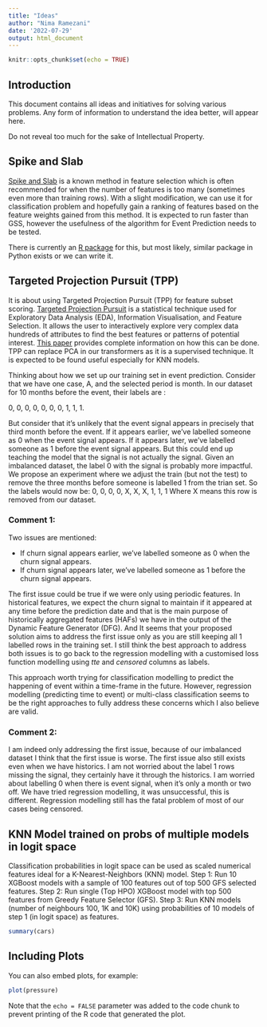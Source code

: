 ```yaml
---
title: "Ideas"
author: "Nima Ramezani"
date: '2022-07-29'
output: html_document
---
```


```r
knitr::opts_chunk$set(echo = TRUE)
```

## Introduction

This document contains all ideas and initiatives for solving various problems. 
Any form of information to understand the idea better, will appear here.

Do not reveal too much for the sake of Intellectual Property.

## Spike and Slab

[Spike and Slab](https://en.wikipedia.org/wiki/Spike-and-slab_regression#cite_note-9) 
is a known method in feature selection which is often recommended for when the number of features is too many (sometimes even more than training rows).
With a slight modification, we can use it for classification problem and hopefully gain a ranking of features based on the feature weights gained from this method.
It is expected to run faster than GSS, however the usefulness of the algorithm for Event Prediction needs to be tested.

There is currently an 
[R package](https://cran.r-project.org/web/packages/spikeslab/spikeslab.pdf) for this, but most likely, similar package in Python exists or we can write it.


## Targeted Projection Pursuit (TPP)

It is about using Targeted Projection Pursuit (TPP) for feature subset scoring.
[Targeted Projection Pursuit](https://en.wikipedia.org/wiki/Targeted_projection_pursuit) is a statistical technique used for Exploratory Data Analysis (EDA), Information Visualisation, and Feature Selection. It allows the user to interactively explore very complex data hundreds of attributes to find the best features or patterns of potential interest.  [This paper](targeted_projection_persuit.pdf)
 provides complete information on how this can be done.
TPP can replace PCA in our transformers as it is a supervised technique. It is expected to be found useful  especially for KNN models.




Thinking about how we set up our training set in event prediction. 
Consider that we have one case, A, and the selected period is month. 
In our dataset for 10 months before the event, their labels are : 

0, 0, 0, 0, 0, 0, 0, 1, 1, 1. 

But consider that it's unlikely that the event signal appears in precisely that third month before the event. 
If it appears earlier, we've labelled someone as 0 when the event signal appears. 
If it appears later, we've labelled someone as 1 before the event signal appears. 
But this could end up teaching the model that the signal is not actually the signal. 
Given an imbalanced dataset, the label 0 with the signal is probably more impactful. 
We propose an experiment where we adjust the train (but not the test) to remove the three months before someone is labelled 1 from the trian set. So the labels would now be:
0, 0, 0, 0, X, X, X, 1, 1, 1
Where X means this row is removed from our dataset. 

### Comment 1:

Two issues are mentioned:

* If churn signal appears earlier, we've labelled someone as 0 when the churn signal appears.
* If churn signal appears later, we've labelled someone as 1 before the churn signal appears.

The first issue could be true if we were only using periodic features. In historical features, we expect the churn signal to maintain if it appeared at any time before the prediction date and that is the main purpose of historically aggregated features (HAFs) we have in the output of the Dynamic Feature Generator (DFG).
And It seems that your proposed solution aims to address the first issue only as you are still keeping all 1 labelled rows in the training set.
I still think the best approach to address both issues is to go back to the regression modelling with a customised loss function modelling using *tte* and *censored* columns as labels.

This approach worth trying for classification modelling to predict the happening of event within a time-frame in the future.
However, regression modelling (predicting time to event) or multi-class classification seems to be the right approaches to fully address these concerns which I also believe are valid. 

### Comment 2:

I am indeed only addressing the first issue, because of our imbalanced dataset I think that the first issue is worse. 
The first issue also still exists even when we have historics. I am not worried about the label 1 rows missing the signal, they certainly have it through the historics. I am worried about labelling 0 when there is event signal, when it’s only a month or two off. 
We have tried regression modelling, it was unsuccessful, this is different. Regression modelling still has the fatal problem of most of our cases being censored. 

## KNN Model trained on probs of multiple models in logit space

Classification probabilities in logit space can be used as scaled numerical features ideal for a K-Nearest-Neighbors (KNN) model. 
Step 1: Run 10 XGBoost models with a sample of 100 features out of top 500 GFS selected features.
Step 2: Run single (Top HPO) XGBoost model with top 500 features from Greedy Feature Selector (GFS).
Step 3: Run KNN models (number of neighbours 100, 1K and 10K) using probabilities of 10 models of step 1 (in logit space) as features.




```r
summary(cars)
```

## Including Plots

You can also embed plots, for example:

```r
plot(pressure)
```

Note that the `echo = FALSE` parameter was added to the code chunk to prevent printing of the R code that generated the plot.
